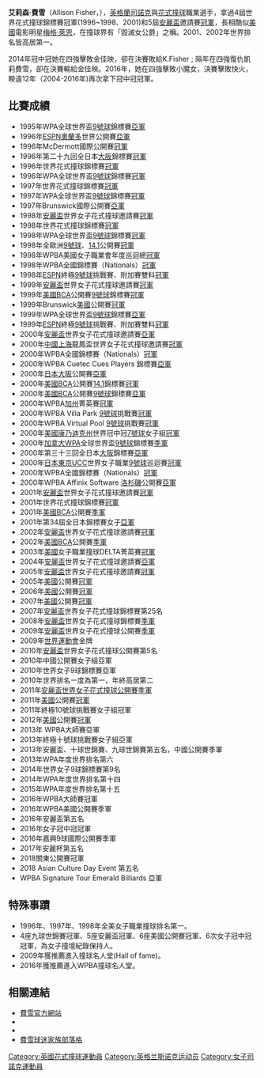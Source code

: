{{noteTA|G1=Snooker}}

{{MedalTableTop}}
{{MedalSport | 女子[[花式撞球|花式撞球]]}}
{{MedalCompetition | [[世界運動會|世界運動會]]}}
{{MedalGold | [[2009年世界運動會撞球比賽|2009年高雄]] | 個人 }}
{{MedalBottom}}

'''艾莉森·費雪'''（Allison Fisher，{{bd|1968年|2月24日|CatIdx=Fisher, Allison}}），[[英格蘭|英格蘭]][[司諾克|司諾克]]與[[花式撞球|花式撞球]]職業選手，拿過4屆世界花式撞球錦標賽冠軍(1996~1998、2001)和5屆[[安麗盃|安麗盃]]邀請賽[[冠軍|冠軍]]，長相酷似[[美國|美國]]電影明星[[梅格·萊恩|梅格·萊恩]]，在撞球界有「毀滅女公爵」之稱。2001、2002年世界排名皆高居第一。

2014年冠中冠她在四強擊敗金佳映，卻在決賽敗給K.Fisher ; 隔年在四強復仇凱莉費雪，卻在決賽輸給金佳映。2016年，她在四強擊敗小魔女，決賽擊敗快火，睽違12年（2004-2016年)再次拿下冠中冠冠軍。

== 比賽成績 ==
* 1995年WPA全球世界盃[[9號球|9號球]]錦標賽[[亞軍|亞軍]]
* 1996年[[ESPN|ESPN]][[奧蘭多|奧蘭多]]世界公開賽[[亞軍|亞軍]]
* 1996年McDermott國際公開賽[[冠軍|冠軍]] 
* 1996年第二十九回全日本[[大阪市|大阪]]錦標賽[[冠軍|冠軍]]
* 1996年世界花式撞球錦標賽[[冠軍|冠軍]]
* 1996年WPA全球世界盃[[9號球|9號球]]錦標賽[[冠軍|冠軍]]
* 1997年世界花式撞球錦標賽[[冠軍|冠軍]]
* 1997年WPA全球世界盃[[9號球|9號球]]錦標賽[[冠軍|冠軍]]
* 1997年Brunswick國際公開賽[[亞軍|亞軍]]
* 1998年[[安麗盃|安麗盃]]世界女子花式撞球邀請賽[[冠軍|冠軍]]
* 1998年世界花式撞球錦標賽[[冠軍|冠軍]]
* 1998年WPA全球世界盃[[9號球|9號球]]錦標賽[[冠軍|冠軍]]
* 1998年全歐洲[[9號球|9號球]]、[[14.1|14.1]]公開賽[[冠軍|冠軍]]
* 1998年WPBA美國女子職業會年度巡迴總[[冠軍|冠軍]] 
* 1998年WPBA全國錦標賽（Nationals）[[冠軍|冠軍]] 
* 1998年[[ESPN|ESPN]]終極[[9號球|9號球]]挑戰賽、附加賽雙料[[冠軍|冠軍]]
* 1999年[[安麗盃|安麗盃]]世界女子花式撞球邀請賽[[冠軍|冠軍]]
* 1999年[[美國|美國]]BCA公開賽[[9號球|9號球]]錦標賽[[冠軍|冠軍]]
* 1999年Brunswick[[美國|美國]]公開賽[[冠軍|冠軍]]
* 1999年WPA全球世界盃[[9號球|9號球]]錦標賽[[亞軍|亞軍]]
* 1999年[[ESPN|ESPN]]終極[[9號球|9號球]]挑戰賽、附加賽雙料[[冠軍|冠軍]]
* 2000年[[安麗盃|安麗盃]]世界女子花式撞球邀請賽[[亞軍|亞軍]]
* 2000年[[中國|中國]][[上海|上海]]龍鳳盃世界女子花式撞球邀請賽[[冠軍|冠軍]]
* 2000年WPBA全國錦標賽（Nationals）[[冠軍|冠軍]]
* 2000年WPBA Cuetec Cues Players 錦標賽[[亞軍|亞軍]]
* 2000年[[日本|日本]][[大阪市|大阪]]公開賽[[亞軍|亞軍]]
* 2000年[[美國|美國]]BCA公開賽[[14.1|14.1]]錦標賽[[冠軍|冠軍]]
* 2000年[[美國|美國]]BCA公開賽[[9號球|9號球]]錦標賽[[亞軍|亞軍]]
* 2000年WPBA[[加州|加州]]菁英賽[[冠軍|冠軍]] 
* 2000年WPBA Villa Park [[9號球|9號球]]挑戰賽[[冠軍|冠軍]]
* 2000年WPBA Virtual Pool [[9號球|9號球]]挑戰賽[[冠軍|冠軍]]
* 2000年[[美國|美國]][[康乃迪克州|康乃迪克州]]世界冠中冠[[7號球|7號球]]女子組[[冠軍|冠軍]]
* 2000年[[加拿大|加拿大]]WPA全球世界盃[[9號球|9號球]]錦標賽[[季軍|季軍]] 
* 2000年第三十三回全日本[[大阪市|大阪]]錦標賽[[亞軍|亞軍]]
* 2000年[[日本|日本]][[東京|東京]]UCC世界女子職業[[9號球|9號球]]巡迴賽[[冠軍|冠軍]]
* 2000年WPBA全國錦標賽（Nationals）[[冠軍|冠軍]] 
* 2000年WPBA Affinix Software [[洛杉磯|洛杉磯]]公開賽[[亞軍|亞軍]] 
* 2001年[[安麗盃|安麗盃]]世界女子花式撞球邀請賽[[冠軍|冠軍]]
* 2001年世界花式撞球錦標賽[[冠軍|冠軍]]
* 2001年[[美國|美國]]BCA公開賽[[季軍|季軍]]
* 2001年第34屆全日本錦標賽女子[[亞軍|亞軍]]
* 2002年[[安麗盃|安麗盃]]世界女子花式撞球邀請賽[[冠軍|冠軍]]
* 2002年[[美國|美國]]BCA公開賽[[季軍|季軍]]
* 2003年[[美國|美國]]女子職業撞球DELTA菁英賽[[冠軍|冠軍]] 
* 2004年[[安麗盃|安麗盃]]世界女子花式撞球邀請賽[[亞軍|亞軍]]
* 2005年[[安麗盃|安麗盃]]世界女子花式撞球邀請賽[[冠軍|冠軍]]
* 2005年[[美國|美國]]公開賽[[冠軍|冠軍]] 
* 2006年[[美國|美國]]公開賽[[冠軍|冠軍]] 
* 2007年[[美國|美國]]公開賽[[冠軍|冠軍]] 
* 2007年[[安麗盃|安麗盃]]世界女子花式撞球錦標賽第25名
* 2008年[[安麗盃|安麗盃]]世界女子花式撞球錦標賽[[季軍|季軍]]
* 2009年[[安麗盃|安麗盃]]世界女子花式撞球公開賽[[季軍|季軍]]
* 2009年[[2009年世界運動會撞球比賽|世界運動會]]金牌
* 2010年[[安麗盃|安麗盃]]世界女子花式撞球公開賽第5名
* 2010年中國公開賽女子組亞軍
* 2010年世界女子9球錦標賽亞軍
* 2010年世界排名ㄧ度為第一，年終高居第二
* 2011年[[安麗盃|安麗盃世界女子花式撞球公開賽]][[季軍|季軍]]
* 2011年[[美國|美國]]公開賽[[冠軍|冠軍]]
* 2011年終極10號球挑戰賽女子組冠軍
* 2012年[[美國|美國]]公開賽[[冠軍|冠軍]]
* 2013年 WPBA大師賽亞軍
* 2013年終極十號球挑戰賽女子組亞軍
* 2013年安麗盃、十球世錦賽、九球世錦賽第五名，中國公開賽季軍
* 2013年WPA年度世界排名第六
* 2014年世界女子9球錦標賽第9名
* 2014年WPA年度世界排名第十四
* 2015年WPA年度世界排名第十五
* 2016年WPBA大師賽冠軍
* 2016年WPBA美國公開賽季軍
* 2016年安麗盃第五名
* 2016年女子冠中冠冠軍
* 2016年嘉興9球國際公開賽季軍
* 2017年安麗杯第五名
* 2018關東公開賽冠軍
* 2018 Asian Culture Day Event 第五名
* WPBA Signature Tour Emerald Billiards 亞軍

== 特殊事蹟 ==
* 1996年、1997年、1998年全美女子職業撞球排名第一。
* 4座九球世錦賽冠軍、5座安麗盃冠軍、6座美國公開賽冠軍、6次女子冠中冠冠軍，為女子撞壇紀錄保持人。
* 2009年獲推薦進入撞球名人堂(Hall of fame)。
* 2016年獲推薦進入WPBA撞球名人堂。

== 相關連結 ==
* [http://www.allisonfisher.com/ 費雪官方網站] {{Wayback|url=http://www.allisonfisher.com/ |date=20210124220712 }}
* {{facebook|AFathlete}}
* {{imdb name|4479009}}
* [http://blog.yam.com/fishertaiwan/ 費雪球迷家族部落格] {{Wayback|url=http://blog.yam.com/fishertaiwan/ |date=20160307233114 }}

{{start box}}
{{s-before|}}
{{s-title|[[安麗盃|安麗盃世界女子花式撞球邀請賽]]冠軍|1998年}}
{{s-after|'''艾利森·費雪'''}}
{{end box}}

{{start box}}
{{s-before|'''艾利森·費雪'''}}
{{s-title|[[安麗盃|安麗盃世界女子花式撞球邀請賽]]冠軍|1999年}}
{{s-after|[[陳純甄|陳純甄]]}}
{{end box}}

{{start box}}
{{s-before|[[陳純甄|陳純甄]]}}
{{s-title|[[安麗盃|安麗盃世界女子花式撞球邀請賽]]冠軍|2001年}}
{{s-after|'''艾利森·費雪'''}}
{{end box}}

{{start box}}
{{s-before|'''艾利森·費雪'''}}
{{s-title|[[安麗盃|安麗盃世界女子花式撞球邀請賽]]冠軍|2002年}}
{{s-after|[[SARS|SARS]]停辦}}
{{end box}}

{{start box}}
{{s-before|[[柳信美|柳信美]]}}
{{s-title|[[安麗盃|安麗盃世界女子花式撞球邀請賽]]冠軍|2005年}}
{{s-after|[[金佳映|金佳映]]}}
{{end box}}

{{DEFAULTSORT:Fisher, Allison}}
[[Category:英國花式撞球運動員|Category:英國花式撞球運動員]]
[[Category:英格兰斯诺克运动员|Category:英格兰斯诺克运动员]]
[[Category:女子司諾克運動員|Category:女子司諾克運動員]]